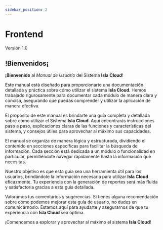 ```yaml
---
sidebar_position: 2
---
```



# Frontend
<Highlight color="#999999">Versión 1.0</Highlight>

## !Bienvenidos¡

**¡Bienvenido** al *Manual de Usuario* del Sistema **Isla Cloud**!

Este manual está diseñado para proporcionarte una documentación detallada y práctica sobre cómo utilizar el sistema **Isla Cloud**. Hemos trabajado rigurosamente para documentar cada módulo de manera clara y concisa, asegurando que puedas comprender y utilizar la aplicación de manera efectiva.

El propósito de este manual es brindarte una guía completa y detallada sobre cómo utilizar el Sistema **Isla Cloud**. Aquí encontrarás instrucciones paso a paso, explicaciones claras de las funciones y características del sistema, y consejos útiles para aprovechar al máximo sus capacidades.

El manual se organiza de manera lógica y estructurada, dividiendo el contenido en secciones específicas para facilitar la búsqueda de información. Cada sección está dedicada a un módulo o funcionalidad en particular, permitiéndote navegar rápidamente hasta la información que necesitas.

Nuestro objetivo es que esta guía sea una herramienta útil para los usuarios, brindándote la información necesaria para utilizar **Isla Cloud** eficazmente. Tu experiencia con la generación de reportes será más fluida y satisfactoria gracias a esta guía detallada.

Valoramos tus comentarios y sugerencias. Si tienes alguna recomendación sobre cómo podemos mejorar esta guía de usuario, no dudes en comunicárnoslo. Estamos aquí para ayudarte y asegurarnos de que tu experiencia con **Isla Cloud** sea óptima.

¡Comencemos a explorar y aprovechar al máximo el sistema **Isla Cloud**!

